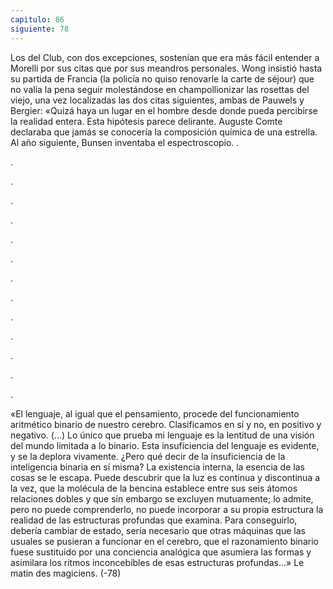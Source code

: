 ```yaml
---
capitulo: 86
siguiente: 78
---
```


Los del Club, con dos excepciones, sostenían que era más fácil entender a
Morelli por sus citas que por sus meandros personales. Wong insistió hasta su
partida de Francia (la policía no quiso renovarle la carte de séjour) que no valía la
pena seguir molestándose en champollionizar las rosettas del viejo, una vez
localizadas las dos citas siguientes, ambas de Pauwels y Bergier:
«Quizá haya un lugar en el hombre desde donde pueda percibirse la realidad
entera. Esta hipótesis parece delirante. Auguste Comte declaraba que jamás se
conocería la composición química de una estrella. Al año siguiente, Bunsen
inventaba el espectroscopio.
.

.

.

.

.

.

.

.

.

.

.

.

.

.

«El lenguaje, al igual que el pensamiento, procede del funcionamiento
aritmético binario de nuestro cerebro. Clasificamos en sí y no, en positivo y
negativo. (...) Lo único que prueba mi lenguaje es la lentitud de una visión del
mundo limitada a lo binario. Esta insuficiencia del lenguaje es evidente, y se la
deplora vivamente. ¿Pero qué decir de la insuficiencia de la inteligencia binaria
en sí misma? La existencia interna, la esencia de las cosas se le escapa. Puede
descubrir que la luz es continua y discontinua a la vez, que la molécula de la
bencina establece entre sus seis átomos relaciones dobles y que sin embargo se
excluyen mutuamente; lo admite, pero no puede comprenderlo, no puede
incorporar a su propia estructura la realidad de las estructuras profundas que
examina. Para conseguirlo, debería cambiar de estado, sería necesario que otras
máquinas que las usuales se pusieran a funcionar en el cerebro, que el
razonamiento binario fuese sustituido por una conciencia analógica que
asumiera las formas y asimilara los ritmos inconcebibles de esas estructuras
profundas...»
Le matin des magiciens.
(-78)
